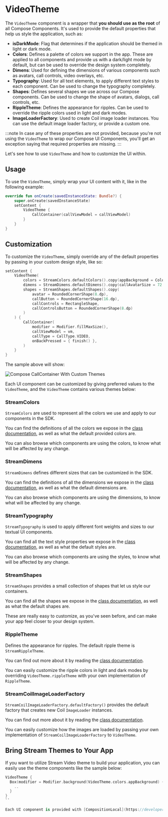 # VideoTheme

The `VideoTheme` component is a wrapper that **you should use as the root** of all Compose Components. It's used to provide the default properties that help us style the application, such as:

* **isDarkMode**: Flag that determines if the application should be themed in light or dark mode.
* **Colors**: Defines a palette of colors we support in the app. These are applied to all components and provide us with a dark/light mode by default, but can be used to override the design system completely.
* **Dimens**: Used for defining the dimensions of various components such as avatars, call controls, video overlays, etc.
* **Typography**: Used for all text elements, to apply different text styles to each component. Can be used to change the typography completely.
* **Shapes**: Defines several shapes we use across our Compose components. Can be used to change the shape of avatars, dialogs, call controls, etc.
* **RippleTheme**: Defines the appearance for ripples. Can be used to override the ripple colors used in light and dark modes.
* **ImageLoaderFactory**: Used to create Coil image loader instances. You can use the default image loader factory, or provide a custom one.

:::note
In case any of these properties are not provided, because you're not using the `VideoTheme` to wrap our Compose UI Components, you'll get an exception saying that required properties are missing.
:::

Let's see how to use `VideoTheme` and how to customize the UI within.

## Usage

To use the `VideoTheme`, simply wrap your UI content with it, like in the following example:

```kotlin {3,5}
override fun onCreate(savedInstanceState: Bundle?) {
    super.onCreate(savedInstanceState)
    setContent {
        VideoTheme {
            CallContainer(callViewModel = callViewModel)
        }
    }
}
```

## Customization

To customize the `VideoTheme`, simply override any of the default properties by passing in your custom design style, like so:

```kotlin
setContent {
    VideoTheme(
        colors = StreamColors.defaultColors().copy(appBackground = Color.Black),
        dimens = StreamDimens.defaultDimens().copy(callAvatarSize = 72.dp),
        shapes = StreamShapes.defaultShapes().copy(
            avatar = RoundedCornerShape(8.dp),
            callButton = RoundedCornerShape(16.dp),
            callControls = RectangleShape,
            callControlsButton = RoundedCornerShape(8.dp)
        )
    ) {
        CallContainer(
            modifier = Modifier.fillMaxSize(),
            callViewModel = vm,
            callType = CallType.VIDEO,
            onBackPressed = { finish() },
        )
    }
}
```

The sample above will show:

![Compose CallContainer With Custom Themes](../assets/compose_video_theme_custom.png)

Each UI component can be customized by giving preferred values to the `VideoTheme`, and the `VideoTheme` contains various themes below:

### StreamColors

`StreamColors` are used to represent all the colors we use and apply to our components in the SDK.

You can find the definitions of all the colors we expose in the [class documentation](https://github.com/GetStream/stream-video-android/blob/main/stream-video-android-compose/src/main/kotlin/io/getstream/video/android/compose/theme/StreamColors.kt), as well as what the default provided colors are.

You can also browse which components are using the colors, to know what will be affected by any change.

### StreamDimens

`StreamDimens` defines different sizes that can be customized in the SDK.

You can find the definitions of all the dimensions we expose in the [class documentation](https://github.com/GetStream/stream-video-android/blob/main/stream-video-android-compose/src/main/kotlin/io/getstream/video/android/compose/theme/StreamDimens.kt), as well as what the default dimensions are.

You can also browse which components are using the dimensions, to know what will be affected by any change.

### StreamTypography

`StreamTypography` is used to apply different font weights and sizes to our textual UI components.

You can find all the text style properties we expose in the [class documentation](https://github.com/GetStream/stream-video-android/blob/main/stream-video-android-compose/src/main/kotlin/io/getstream/video/android/compose/theme/StreamTypography.kt), as well as what the default styles are.

You can also browse which components are using the styles, to know what will be affected by any change.

### StreamShapes

`StreamShapes` provides a small collection of shapes that let us style our containers.

You can find all the shapes we expose in the [class documentation](https://github.com/GetStream/stream-video-android/blob/main/stream-video-android-compose/src/main/kotlin/io/getstream/video/android/compose/theme/StreamShapes.kt), as well as what the default shapes are.

These are really easy to customize, as you've seen before, and can make your app feel closer to your design system.

### RippleTheme

Defines the appearance for ripples. The default ripple theme is `StreamRippleTheme`.

You can find out more about it by reading the [class documentation](https://github.com/GetStream/stream-video-android/blob/main/stream-video-android-compose/src/main/kotlin/io/getstream/video/android/compose/theme/StreamRippleTheme.kt).

You can easily customize the ripple colors in light and dark modes by overriding `VideoTheme.rippleTheme` with your own implementation of `RippleTheme`.

### StreamCoilImageLoaderFactory

`StreamCoilImageLoaderFactory.defaultFactory()` provides the default factory that creates new Coil `ImageLoader` instances.

You can find out more about it by reading the [class documentation](https://github.com/GetStream/stream-video-android/blob/main/stream-video-android-compose/src/main/kotlin/io/getstream/video/android/compose/imageloading/DefaultStreamCoilImageLoader.kt).

You can easily customize how the images are loaded by passing your own implementation of `StreamCoilImageLoaderFactory` to `VideoTheme`.

## Bring Stream Themes to Your App

If you want to utilize Stream Video theme to build your application, you can easily use the theme components like the sample below:

```kotlin
VideoTheme {
  Box(modifier = Modifier.background(VideoTheme.colors.appBackground) {
    ..
  }
}
``

Each UI component is provided with [CompositionLocal](https://developer.android.com/jetpack/compose/compositionlocal) under the [VideoTheme], so you can efficiently use them to build your video call screen.
